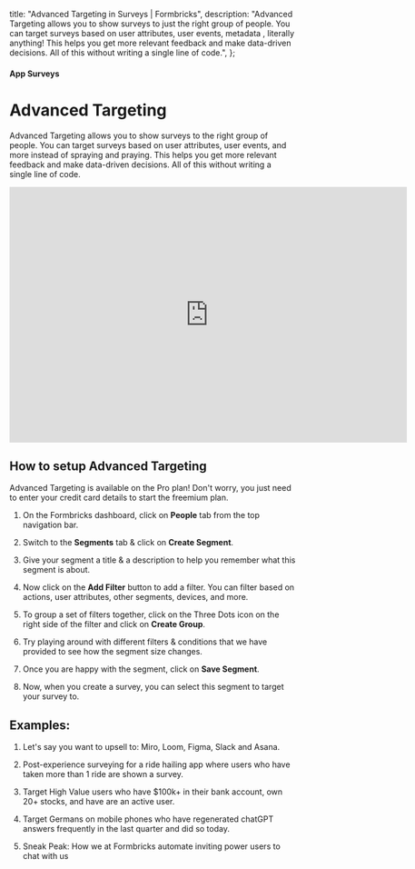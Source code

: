 

  title: "Advanced Targeting in Surveys | Formbricks",
  description:
    "Advanced Targeting allows you to show surveys to just the right group of people. You can target surveys based on user attributes, user events, metadata , literally anything! This helps you get more relevant feedback and make data-driven decisions. All of this without writing a single line of code.",
};

#### App Surveys

# Advanced Targeting

Advanced Targeting allows you to show surveys to the right group of people. You can target surveys based on user attributes, user events, and more instead of spraying and praying. This helps you get more relevant feedback and make data-driven decisions. All of this without writing a single line of code.

<iframe
  width="700"
  height="450"
  src="https://www.youtube.com/embed/0BQp6N4cXzU?si=gyeEZRXZ6Kei1zzm"
  title="YouTube video player: Formbricks"
  frameborder="0"
  allow="accelerometer; autoplay; clipboard-write; encrypted-media; gyroscope; picture-in-picture; web-share"></iframe>

## How to setup Advanced Targeting

<Note>
  Advanced Targeting is available on the Pro plan! Don't worry, you just need to enter your credit card
  details to start the freemium plan.
</Note>

1. On the Formbricks dashboard, click on **People** tab from the top navigation bar.

2. Switch to the **Segments** tab & click on **Create Segment**.

3. Give your segment a title & a description to help you remember what this segment is about.

4. Now click on the **Add Filter** button to add a filter. You can filter based on actions, user attributes, other segments, devices, and more.

5. To group a set of filters together, click on the Three Dots icon on the right side of the filter and click on **Create Group**.

6. Try playing around with different filters & conditions that we have provided to see how the segment size changes.

7. Once you are happy with the segment, click on **Save Segment**.

8. Now, when you create a survey, you can select this segment to target your survey to.

## Examples:

1. Let's say you want to upsell to: Miro, Loom, Figma, Slack and Asana.

   <MdxImage
     src={UpsellMiro}
     alt="Upselling Opportunity"
     quality="100"
     className="max-w-full rounded-lg sm:max-w-3xl"
   />

2. Post-experience surveying for a ride hailing app where users who have taken more than 1 ride are shown a survey.

   <MdxImage
     src={RideHailing}
     alt="Ride Hailing Targeting"
     quality="100"
     className="max-w-full rounded-lg sm:max-w-3xl"
   />

3. Target High Value users who have $100k+ in their bank account, own 20+ stocks, and have are an active user.

   <MdxImage
     src={Hni}
     alt="Target Active High Net Worth Individuals"
     quality="100"
     className="max-w-full rounded-lg sm:max-w-3xl"
   />

4. Target Germans on mobile phones who have regenerated chatGPT answers frequently in the last quarter and did so today.

   <MdxImage
     src={GermansGpt}
     alt="Target Germans on Mobile Phones who have regenerated chatGPT answers frequently in the last quarter and did so today"
     quality="100"
     className="max-w-full rounded-lg sm:max-w-3xl"
   />

5. Sneak Peak: How we at Formbricks automate inviting power users to chat with us

   <MdxImage
     src={PowerUsers}
     alt="Automate inviting power users to chat with us at Formbricks"
     quality="100"
     className="max-w-full rounded-lg sm:max-w-3xl"
   />
